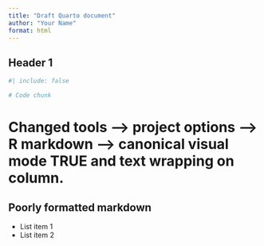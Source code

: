 ```yaml
---
title: "Draft Quarto document"
author: "Your Name"
format: html
---
```


## Header 1

```r
#| include: false
```

```r
# Code chunk
```

# Changed tools --\> project options --\> R markdown --\> canonical visual mode TRUE and text wrapping on column.

## Poorly formatted markdown

-   List item 1
-   List item 2
